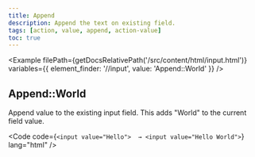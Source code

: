 ```yaml
---
title: Append
description: Append the text on existing field.
tags: [action, value, append, action-value]
toc: true
---
```



<Example
  filePath={getDocsRelativePath('/src/content/html/input.html')}
  variables={{
    element_finder: '//input',
    value: 'Append::World'
  }}
/>

## Append::World

Append value to the existing input field. This adds "World" to the current field value.

<Code code={`<input value="Hello">  → <input value="Hello World">`} lang="html" />

